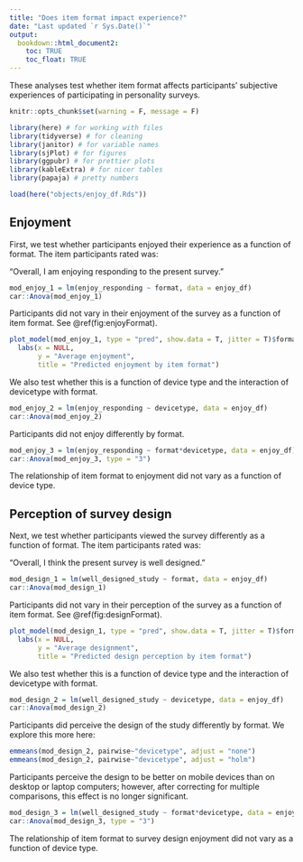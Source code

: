 ```yaml
---
title: "Does item format impact experience?"
date: "Last updated `r Sys.Date()`"
output: 
  bookdown::html_document2:
    toc: TRUE
    toc_float: TRUE
---
```


These analyses test whether item format affects participants' subjective experiences of participating in personality surveys. 

```r
knitr::opts_chunk$set(warning = F, message = F)
```

```r
library(here) # for working with files
library(tidyverse) # for cleaning
library(janitor) # for variable names
library(sjPlot) # for figures
library(ggpubr) # for prettier plots
library(kableExtra) # for nicer tables
library(papaja) # pretty numbers
```

```r
load(here("objects/enjoy_df.Rds"))
```

## Enjoyment

First, we test whether participants enjoyed their experience as a function of format. The item participants rated was:

"Overall, I am enjoying responding to the present survey."

```r
mod_enjoy_1 = lm(enjoy_responding ~ format, data = enjoy_df)
car::Anova(mod_enjoy_1)
```

Participants did not vary in their enjoyment of the survey as a function of item format. See \@ref(fig:enjoyFormat).

```r
plot_model(mod_enjoy_1, type = "pred", show.data = T, jitter = T)$format +
  labs(x = NULL, 
       y = "Average enjoyment", 
       title = "Predicted enjoyment by item format")
```

We also test whether this is a function of device type and the interaction of devicetype with format. 

```r
mod_enjoy_2 = lm(enjoy_responding ~ devicetype, data = enjoy_df)
car::Anova(mod_enjoy_2)
```

Participants did not enjoy differently by format. 

```r
mod_enjoy_3 = lm(enjoy_responding ~ format*devicetype, data = enjoy_df)
car::Anova(mod_enjoy_3, type = "3")
```

The relationship of item format to enjoyment did not vary as a function of device type.

## Perception of survey design

Next, we test whether participants viewed the survey differently as a function of format. The item participants rated was:

"Overall, I think the present survey is well designed."

```r
mod_design_1 = lm(well_designed_study ~ format, data = enjoy_df)
car::Anova(mod_design_1)
```

Participants did not vary in their perception of the survey as a function of item format. See \@ref(fig:designFormat).

```r
plot_model(mod_design_1, type = "pred", show.data = T, jitter = T)$format +
  labs(x = NULL, 
       y = "Average designment", 
       title = "Predicted design perception by item format")
```

We also test whether this is a function of device type and the interaction of devicetype with format. 

```r
mod_design_2 = lm(well_designed_study ~ devicetype, data = enjoy_df)
car::Anova(mod_design_2)
```

Participants did perceive the design of the study differently by format. We explore this more here:

```r
emmeans(mod_design_2, pairwise~"devicetype", adjust = "none")
emmeans(mod_design_2, pairwise~"devicetype", adjust = "holm")
```

Participants perceive the design to be better on mobile devices than on desktop or laptop computers; however, after correcting for multiple comparisons, this effect is no longer significant.

```r
mod_design_3 = lm(well_designed_study ~ format*devicetype, data = enjoy_df)
car::Anova(mod_design_3, type = "3")
```

The relationship of item format to survey design enjoyment did not vary as a function of device type.
